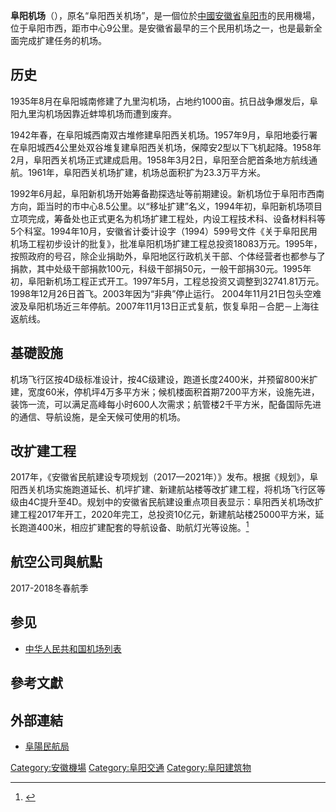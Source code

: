 
{{noteTA
|G1 = Airport
|G2 = Unit
}}
{{Infobox airport
| name         = 阜阳机场
| nativename   = <small>Fuyang Airport</small>
| image        = 
| image-width  = 
| caption      = 
| IATA         = FUG
| ICAO         = ZSFY
| type         = 民用
| operator     = 阜阳民航局
| city-served  = [[安徽省|安徽]][[阜阳市|阜陽]]
| location     = {{CHN}}[[安徽省|安徽省]][[阜阳市|阜阳市]]
| opened       = {{start date|1998|12|26}}
| closed       = <!-- {{end date|YYYY|MM|DD}} -->
| passenger_services_ceased = <!-- {{end date|YYYY|MM|DD}} -->
| elevation-m  = 
| metric-elev  = yes
| coordinates  = {{Coord|32|52|55|N|115|44|04|E|type:airport_region:CN|display=inline,title}}
| latd  =  32 | latm  = 52 | lats  = 55 | latNS  = N
| longd = 115 | longm = 44 | longs = 04 | longEW = E
| coordinates_region     = CN-34
| website                = {{URL|http://www.mh.fy.cn/}}
| pushpin_map            = China
| pushpin_mapsize        = 220
| pushpin_map_caption    = 機場在中國的位置
| pushpin_label          = FUG/ZSFY
| pushpin_label_position = bottom
| r1-number    = 03/21
| r1-length-m  = 2,400
| r1-surface   = 混凝土
| metric-rwy   = yes
| stat-year    = 2015
| stat1-header = 客運量
| stat1-data   = 438,747 人次
| stat2-header = 貨運量
| stat2-data   = 567.0 公噸
| stat3-header = 起降架次
| stat3-data   = 5,908 架次
| footnotes    = 參考資料：中國民用航空局<ref>{{Cite web |url=http://www.caac.gov.cn/XXGK/XXGK/TJSJ/201603/t20160331_30105.html |title=2015年全国机场生产统计公报 |accessdate=2015-05-28 |date=2016-03-31 |archive-url=https://web.archive.org/web/20160423230847/http://www.caac.gov.cn/XXGK/XXGK/TJSJ/201603/t20160331_30105.html |archive-date=2016-04-23 |dead-url=yes }}</ref>
}}

'''阜阳机场'''（{{airport codes|FUG|ZSFY}}），原名“阜阳西关机场”，是一個位於[[中國|中國]][[安徽省|安徽省]][[阜阳市|阜阳市]]的民用機場，位于阜阳市西，距市中心9公里。是安徽省最早的三个民用机场之一，也是最新全面完成扩建任务的机场。

==历史==
1935年8月在阜阳城南修建了九里沟机场，占地约1000亩。抗日战争爆发后，阜阳九里沟机场因靠近蚌埠机场而遭到废弃。

1942年春，在阜阳城西南双古堆修建阜阳西关机场。1957年9月，阜阳地委行署在阜阳城西4公里处双谷堆复建阜阳西关机场，保障安2型以下飞机起降。1958年2月，阜阳西关机场正式建成启用。1958年3月2日，阜阳至合肥首条地方航线通航。1961年，阜阳西关机场扩建，机场总面积扩为23.3万平方米。

1992年6月起，阜阳新机场开始筹备勘探选址等前期建设。新机场位于阜阳市西南方向，距当时的市中心8.5公里。以“移址扩建”名义，1994年初，阜阳新机场项目立项完成，筹备处也正式更名为机场扩建工程处，内设工程技术科、设备材料科等5个科室。1994年10月，安徽省计委计设字（1994）599号文件《关于阜阳民用机场工程初步设计的批复》，批准阜阳机场扩建工程总投资18083万元。1995年，按照政府的号召，除企业捐助外，阜阳地区行政机关干部、个体经营者也都参与了捐款，其中处级干部捐款100元，科级干部捐50元，一般干部捐30元。1995年初，阜阳新机场工程正式开工。1997年5月，工程总投资又调整到32741.81万元。1998年12月26日首飞。2003年因为“非典”停止运行。 2004年11月21日包头空难波及阜阳机场近三年停航。2007年11月13日正式复航，恢复阜阳－合肥－上海往返航线。

== 基礎設施 ==
机场飞行区按4D级标准设计，按4C级建设，跑道长度2400米，并预留800米扩建，宽度60米，停机坪4万多平方米；候机楼面积首期7200平方米，设施先进，装饰一流，可以满足高峰每小时600人次需求；航管楼2千平方米，配备国际先进的通信、导航设施，是全天候可使用的机场。

== 改扩建工程 ==
2017年，《安徽省民航建设专项规划（2017—2021年）》发布。根据《规划》，阜阳西关机场实施跑道延长、机坪扩建、新建航站楼等改扩建工程，将机场飞行区等级由4C提升至4D。规划中的安徽省民航建设重点项目表显示：阜阳西关机场改扩建工程2017年开工，2020年完工，总投资10亿元，新建航站楼25000平方米，延长跑道400米，相应扩建配套的导航设备、助航灯光等设施。<ref>{{cite web|title=安徽省人民政府办公厅关于印发安徽省民航建设专项规划（2017—2021年）的通知|url=http://xxgk.ah.gov.cn/userdata/dochtml/731/2017/6/7/546590965849.html|archiveurl=https://web.archive.org/web/20170731081748/http://xxgk.ah.gov.cn/userdata/dochtml/731/2017/6/7/546590965849.html|date=2017-06-07|archivedate=2017-06-07|publisher=安徽省人民政府（办公厅）}}</ref>

== 航空公司與航點 ==
2017-2018冬春航季
{{Airport-dest-list
| {{flagicon|PRC}} [[中国联合航空|中国联合航空]]（KN）| [[北京大兴机场|北京/大兴]]、[[深圳宝安国际机场|深圳]]
| {{flagicon|PRC}} [[中国国际航空|中国国际航空]]（CA）| [[北京首都国际机场|北京/首都]]
| {{flagicon|PRC}} [[四川航空|四川航空]]（3U）| [[成都双流国际机场|成都]]、[[杭州萧山国际机场|杭州]]
| {{flagicon|PRC}} [[华夏航空|华夏航空]]（G5）| [[重庆江北国际机场|重庆]]、[[舟山普陀山机场|舟山]]
| {{flagicon|PRC}} [[中国南方航空|中国南方航空]]（CZ）| [[广州白云国际机场|广州]]
| {{flagicon|PRC}} [[北部湾航空|北部湾航空]]（GX）| [[海口美兰国际机场|海口]]
| {{flagicon|PRC}} [[天津航空|天津航空]]（GS）| [[厦门高崎国际机场|厦门]]、[[天津滨海国际机场|天津]]、[[温州龙湾国际机场|温州]]、[[西安咸阳国际机场|西安]]
| {{flagicon|PRC}} [[上海航空|上海航空]]（FM）| [[上海虹桥国际机场|上海/虹桥]]
| {{flagicon|PRC}} [[青岛航空|青岛航空]]（QW）| [[青岛流亭国际机场|青岛]]、[[昆明长水国际机场|昆明]]
| {{flagicon|CHN}} [[奧凱航空|奧凱航空]]（BK）| [[銀川河東機場|銀川]]、[[厦门高崎国际机场|厦门]]
}}

== 参见 ==
* [[中华人民共和国机场列表|中华人民共和国机场列表]]

== 參考文獻 ==
{{reflist}}

== 外部連結 ==
* [http://www.mh.fy.cn/ 阜陽民航局] {{Wayback|url=http://www.mh.fy.cn/ |date=20161228171321 }}{{zh-cn}}

{{安徽民用机场}}
{{中华人民共和国机场}}

[[Category:安徽機場|Category:安徽機場]]
[[Category:阜阳交通|Category:阜阳交通]]
[[Category:阜阳建筑物|Category:阜阳建筑物]]